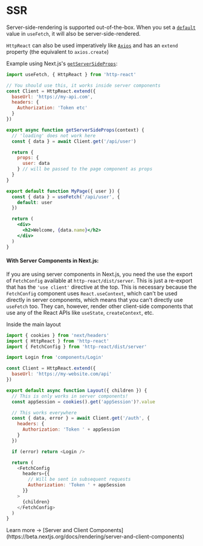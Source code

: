 
# SSR

Server-side-rendering is supported out-of-the-box. When you set a [`default`](/docs/api#default) value in `useFetch`, it will also be server-side-rendered.

`HttpReact` can also be used imperatively like [`Axios`](https://axios-http.com/docs/intro) and has an `extend` property (the equivalent to `axios.create`)

Example using Next.js's [`getServerSideProps`](https://nextjs.org/docs/basic-features/data-fetching/get-server-side-props):

```jsx
import useFetch, { HttpReact } from 'http-react'

// You should use this, it works inside server components
const Client = HttpReact.extend({
  baseUrl: 'https://my-api.com',
  headers: {
    Authorization: 'Token etc'
  }
})

export async function getServerSideProps(context) {
  // 'loading' does not work here
  const { data } = await Client.get('/api/user')

  return {
    props: {
      user: data
    } // will be passed to the page component as props
  }
}

export default function MyPage({ user }) {
  const { data } = useFetch('/api/user', {
    default: user
  })

  return (
    <div>
      <h2>Welcome, {data.name}</h2>
    </div>
  )
}
```

#### With Server Components in Next.js:

If you are using server components in Next.js, you need the use the export of `FetchConfig` available at `http-react/dist/server`. This is just a re-export that has the `'use client'` directive at the top. This is necessary because the `FetchConfig` component uses `React.useContext`, which can't be used directly in server components, which means that you can't directly use `useFetch` too. They can, however, render other client-side components that use any of the React APIs like `useState`, `createContext`, etc.

Inside the main layout

```js filename="app/layout.tsx" {3}
import { cookies } from 'next/headers'
import { HttpReact } from 'http-react'
import { FetchConfig } from 'http-react/dist/server'

import Login from 'components/Login'

const Client = HttpReact.extend({
  baseUrl: 'https://my-website.com/api'
})

export default async function Layout({ children }) {
  // This is only works in server components!
  const appSession = cookies().get('appSession')?.value

  // This works everywhere
  const { data, error } = await Client.get('/auth', {
    headers: {
      Authorization: 'Token ' + appSession
    }
  })

  if (error) return <Login />

  return (
    <FetchConfig
      headers={{
        // Will be sent in subsequent requests
        Authorization: 'Token ' + appSession
      }}
    >
      {children}
    </FetchConfig>
  )
}
```

<Callout type="info">
Learn more -> [Server and Client Components](https://beta.nextjs.org/docs/rendering/server-and-client-components)
</Callout>